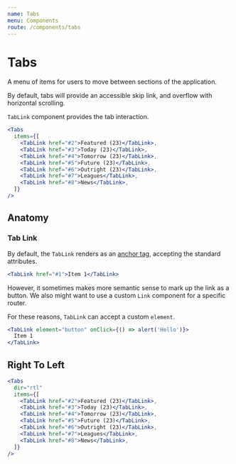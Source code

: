 ```yaml
---
name: Tabs
menu: Components
route: /components/tabs
---
```



# Tabs

A menu of items for users to move between sections of the application.

By default, tabs will provide an accessible skip link, and overflow with
horizontal scrolling.

`TabLink` component provides the tab interaction.

```jsx react-live
<Tabs
  items={[
    <TabLink href="#2">Featured (23)</TabLink>,
    <TabLink href="#3">Today (23)</TabLink>,
    <TabLink href="#4">Tomorrow (23)</TabLink>,
    <TabLink href="#5">Future (23)</TabLink>,
    <TabLink href="#6">Outright (23)</TabLink>,
    <TabLink href="#7">Leagues</TabLink>,
    <TabLink href="#8">News</TabLink>,
  ]}
/>
```

## Anatomy

### Tab Link

By default, the `TabLink` renders as an [anchor tag](https://developer.mozilla.org/en-US/docs/Web/HTML/Element/a),
accepting the standard attributes.

```jsx react-live
<TabLink href="#1">Item 1</TabLink>
```

However, it sometimes makes more semantic sense to mark up the link as a button.
We also might want to use a custom `Link` component for a specific router.

For these reasons, `TabLink` can accept a custom `element`.

```jsx react-live
<TabLink element="button" onClick={() => alert('Hello')}>
  Item 1
</TabLink>
```

## Right To Left

```jsx react-live
<Tabs
  dir="rtl"
  items={[
    <TabLink href="#2">Featured (23)</TabLink>,
    <TabLink href="#3">Today (23)</TabLink>,
    <TabLink href="#4">Tomorrow (23)</TabLink>,
    <TabLink href="#5">Future (23)</TabLink>,
    <TabLink href="#6">Outright (23)</TabLink>,
    <TabLink href="#7">Leagues</TabLink>,
    <TabLink href="#8">News</TabLink>,
  ]}
/>
```
